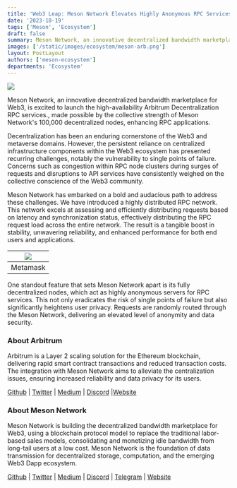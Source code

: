 ```yaml
---
title: 'Web3 Leap: Meson Network Elevates Highly Anonymous RPC Services With Arbitrum Integration'
date: '2023-10-19'
tags: ['Meson', 'Ecosystem']
draft: false
summary: Meson Network, an innovative decentralized bandwidth marketplace for Web3, is excited to launch the high-availability Arbitrum Decentralization RPC services., made possible by the collective strength of Meson Network's 100,000 decentralized nodes, enhancing RPC applications.
images: ['/static/images/ecosystem/meson-arb.png']
layout: PostLayout
authors: ['meson-ecosystem']
departments: 'Ecosystem'
---
```


![](/static/images/ecosystem/meson-arb.png)

Meson Network, an innovative decentralized bandwidth marketplace for Web3, is excited to launch the high-availability Arbitrum Decentralization RPC services., made possible by the collective strength of Meson Network's 100,000 decentralized nodes, enhancing RPC applications.

Decentralization has been an enduring cornerstone of the Web3 and metaverse domains. However, the persistent reliance on centralized infrastructure components within the Web3 ecosystem has presented recurring challenges, notably the vulnerability to single points of failure. Concerns such as congestion within RPC node clusters during surges of requests and disruptions to API services have consistently weighed on the collective conscience of the Web3 community.

Meson Network has embarked on a bold and audacious path to address these challenges. We have introduced a highly distributed RPC network. This network excels at assessing and efficiently distributing requests based on latency and synchronization status, effectively distributing the RPC request load across the entire network. The result is a tangible boost in stability, unwavering reliability, and enhanced performance for both end users and applications.

| ![](/static/images/ecosystem/meson-arb-01.png) |
| :--------------------------------------------: |
|                    Metamask                    |

One standout feature that sets Meson Network apart is its fully decentralized nodes, which act as highly anonymous servers for RPC services. This not only eradicates the risk of single points of failure but also significantly heightens user privacy. Requests are randomly routed through the Meson Network, delivering an elevated level of anonymity and data security.

### **About Arbitrum**

Arbitrum is a Layer 2 scaling solution for the Ethereum blockchain, delivering rapid smart contract transactions and reduced transaction costs. The integration with Meson Network aims to alleviate the centralization issues, ensuring increased reliability and data privacy for its users.

[Github](https://github.com/OffchainLabs) | [Twitter](https://twitter.com/arbitrum) | [Medium](https://medium.com/offchainlabs) | [Discord](https://discord.com/invite/arbitrum) |[Website](https://arbitrum.io/)

### **About Meson Network**

Meson Network is building the decentralized bandwidth marketplace for Web3, using a blockchain protocol model to replace the traditional labor-based sales models, consolidating and monetizing idle bandwidth from long-tail users at a low cost. Meson Network is the foundation of data transmission for decentralized storage, computation, and the emerging Web3 Dapp ecosystem.

[Github](https://github.com/daqnext) | [Twitter](https://twitter.com/NetworkMeson) | [Medium](https://medium.com/meson-network) | [Discord](https://discord.com/invite/z6YfSHDkmS) | [Telegram](https://t.me/mesonnetwork) | [Website](https://meson.network/)
